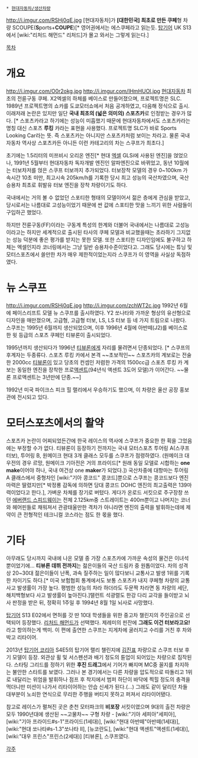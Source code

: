  * [[현대자동차/생산차량]]
http://i.imgur.com/RSHj0qE.jpg
{{{#!html
<object width="480" height="385"><param name="movie" value="http://www.youtube.com/v/n7TbZKCn7V0&hl=ko_KR&fs=1&"></param><param name="allowFullScreen" value="true"></param><param name="allowscriptaccess" value="always"></param><embed src="http://www.youtube.com/v/n7TbZKCn7V0&hl=ko_KR&fs=1&" type="application/x-shockwave-flash" allowscriptaccess="always" allowfullscreen="true" width="480" height="385"></embed></object>
}}}
[현대자동차]가 '''[대한민국] 최초로 만든 쿠페'''형 차량 SCOUPE('''S'''ports+'''COUPE''')[* 영어권에서는 에스쿠페라고 읽는듯. [[탑기어]] UK S13에서 [wiki:"리처드 해먼드" 리처드]가 몰고 와서는 그렇게 읽는다.]

[[목차]]
= 개요 =
http://i.imgur.com/O0r2okg.jpg
http://i.imgur.com/IHmHUOl.jpg
[[현대자동차]] 최초의 전륜구동 쿠페. X2엑셀의 하체를 베이스로 만들어졌으며, 프로젝트명은 SLC. 1989년 프로젝트명의 쇼카를 도쿄모터쇼에서 처음 공개하였고, 다음해 정식으로 출시. 이래저래 논란은 있지만 일단 '''국내 최초의 (넓은 의미의) 스포츠카'''로 인정받는 경우가 많다. [* 스포츠카라고 하기에는 성능이 미흡했기 때문에 현대자동차에서도 스포츠카라는 명칭 대신 스포츠 '''루킹''' 카라는 표현을 사용했다. 프로젝트명 SLC가 바로 Sports Looking Car라는 뜻. 즉 스포츠카는 아니지만 스포츠카처럼 보이는 차라고. 물론 국내 자동차 역사상 스포츠카든 아니든 이런 카테고리의 차는 스쿠프가 최초다.]

초기에는 1.5리터의 미쯔비시 오리온 엔진[* 현대 [[엑셀]] GLSi에 사용된 엔진]을 얹었으나, 1991년 5월부터 현대자동차 독자개발 엔진인 알파엔진으로 바뀌었고, 동년 10월에는 터보차저를 얹은 스쿠프 터보까지 추가되었다. 터보장착 모델의 경우 0~100km 가속시간 10초 미만, 최고시속 205km/h를 기록한 당시 최고 성능의 국산차였으며, 국산 승용차 최초로 휘발유 터보 엔진을 장착 차량이기도 하다.

국내에서는 거의 볼 수 없었던 스포티한 형태의 모델이어서 젊은 층에게 관심을 받았고, 당시로서는 나름대로 고성능이었기 때문에 싼 값에 스포티한 맛을 느끼기 위한 사람들이 구입하곤 했었다.

하지만 전륜구동(FF)이라는 구동계 특성의 한계와 더불어 국내에서는 나름대로 고성능이라고는 하지만 세계적으로 출시된 타사의 쿠페 모델과 비교했을때는 초라하기 그지없는 성능 덕분에 좋은 평가를 받지는 못한 모델. 또한 스포티한 디자인임에도 불구하고 하체는 엑셀인지라 코너링에서는 그냥 일반 승용차수준이었다고. 그래도 당시에는 튜닝 및 모터스포츠에서 쓸만한 차가 매우 제한적이었는지라 스쿠프가 이 영역을 사실상 독점하였다.

= 뉴 스쿠프 =
http://i.imgur.com/RSHj0qE.jpg
http://i.imgur.com/zchWT2c.jpg
1992년 6월에 페이스리프트 모델 뉴 스쿠프를 출시하였다. Y2 쏘나타와 가까운 형상의 유선형으로 디자인을 매만졌으며, 고급형, 고급형 터보, LS, LS 터보 등 네 가지 트림으로 나왔다. 스쿠프는 1995년 6월까지 생산되었으며, 이후 1996년 4월에 아반떼(J2)를 베이스로 한 윗 등급의 스포츠 쿠페인 티뷰론이 출시되었다.

1995년까지 생산되다가 1996년 [[티뷰론]]에게 자리를 물려면서 단종되었다. [* 스쿠프의 후계자는 두종류다. 스포츠 루킹 카에서 본격 ~~초보적인~~ 스포츠카의 계보로는 전술한 2000cc [[티뷰론]]이 있고 당초의 컨셉인 저렴한 가격의 1500cc급 스포츠 루킹 카 계보는 동일한 엔진을 장착한 프로[[액센트]](94년식 액센트 3도어 모델)가 이어간다. ~~물론 프로액센트는 3년만에 단종.~~]

1992년 미국 파이크스 피크 힐 랠리에서 우승하기도 했으며, 이 차량은 울산 공장 홍보관에 전시되고 있다.

= 모터스포츠에서의 활약 =
스포츠카 논란이 어찌되었든간에 한국 레이스의 역사에 스쿠프가 중요한 한 획을 그었음에는 부정할 수가 없다. 티뷰론이 등장하기 전까지는 국내 모터스포츠 투어링 A(스쿠프 터보), 투어링 B, 원메이크 현대 3개 클래스 모두를 스쿠프가 점령하였다. (원메이크 대우전의 경우 르망, 원메이크 기아전은 거의 프라이드[* 원래 동일 모델로 시합하는 '''one make'''이어야 하나, 국내 여건상 one '''maker'''가 되었다.]) 국산차중에 대항마는 투어링 A 클래스에서 중형차인 [wiki:"기아 콩코드" 콩코드]뿐으로 스쿠프는 콩코드보다 엔진 마력은 딸렸지만[* 박정룡 감독에 의하면 당대 콩코드 DOHC 엔진의 최고출력은 139마력이었다고 한다.], 가벼운 차체를 장기로 버텼다. 게다가 온로드 서킷으로 주구장창 쓰던 [[에버랜드 스피드웨이]]는 전체 2.125km중 스트레이트는 400m뿐이고 나머지는 코너와 헤어핀들로 채워져서 관광태울만한 격차가 아니라면 엔진의 출력을 발휘하는데에 제약이 큰 전형적인 테크니컬 코스라는 점도 한 몫을 했다.

= 기타 =
아무래도 당시까지 국내에 나온 모델 중 가장 스포츠카에 가까운 속성의 물건은 이녀석뿐이었기에... '''티뷰론 데뷔 전까지'''는 젊은이들의 국산 드림카 중 원톱이었다. 차의 성격상 20~30대 젊은이들이 난폭, 과속 질주하는 일이 많다보니 교통사고 발생 1위를 기록한 차이기도 하다.[* 미국 보험협회 통계에서도 보통 스포츠카 내지 쿠페형 차량의 교통사고 발생률이 가장 높다. 평범한 성능의 차라 하더라도 두문짝 차라면 동 차량의 세단, 해치백형보다 사고 발생률이 높아진다.]탤런트 석광렬도 한강 다리 교각을 들이받고 뇌사 판정을 받은 뒤, 정확히 1주일 후 1994년 8월 1일 뇌사로 사망했다.

[[탑기어]] S13 E02에서 면허를 갓 딴 10대 학생들을 위한 중고차 챌린지의 주인공으로 선택되어 등장했다. [[리처드 해먼드]]가 선택했다. 제레미의 핀잔에 '''그래도 이건 터보라고요!'''라고 항의하는게 백미. 이 편에 출연한 스쿠프는 지게차에 굴러지고 수리를 거친 후 차와 박고 리타이어.

2013년 [[탑기어 코리아]] S4E5의 탑기어 랠리 챌린지에 [[김진표]] 차량으로 스쿠프 터보 후기 모델이 등장. 외관상 휠 및 서스펜션과 배기 정도의 튠업이 되어있는 차량으로 짐작된다. 스타팅 그리드를 정하기 위한 '''후진 드래그'''에서 기어가 빠지며 MC중 꼴지를 차지하는 불안한 스타트를 보였다. 그러나 본 경기에서는 다른 차량을 압도적으로 따돌리고 1위로 내달리는 위엄을 발휘하나 점프 후 착지에서 범퍼 하단이 바닥에 찍힐 정도의 충격을 먹더니만 미션이 나가서 리타이어하는 안습 신세가 된다.(...) 그래도 같이 달리던 차들 대부분이 노쇠한 연식으로 무리한 주행을 버티지 못하고 퍼져서 리타이어됐다.

참고로 레이스가 펼쳐진 곳은 춘천 모터파크의 '''비포장''' 서킷이였으며 9대의 출전 차량은 모두 1990년대에 생산된 ~~고물차~~ 구형 차량 - [wiki:"기아 세피아"세피아], [wiki:"기아 프라이드#s-1"프라이드(1세대)], [wiki:"현대 아반떼"아반떼(1세대)], [wiki:"현대 쏘나타#s-1.3"쏘나타 II], [뉴코란도], [wiki:"현대 액센트"액센트(1세대)], [wiki:"대우 프린스"프린스(2세대)] [티뷰론], 스쿠프였다.

[[각주]] 
